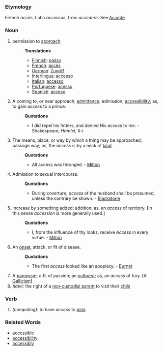 ===Etymology===
French ''accès'', Latin ''accessus'', from ''accedere''. See [[Accede]]
===Noun===
# permission to [[approach]]
#:'''Translations'''
#:*[[Finnish]]: [[pääsy]]
#:*[[French]]: [[accès]]
#:*[[German]]: [[Zugriff]]
#:*[[Interlingua]]: [[accesso]]
#:*[[Italian]]: [[accesso]]
#:*[[Portuguese]]: [[acesso]]
#:*[[Spanish]]: [[acceso]] 
#A coming to, or near approach; [[admittance]]; admission; [[accessibility]]; as, to gain ''access'' to a prince.
#:'''Quotations'''
#:*I did repel his fetters, and denied His ''access'' to me. - Shakespeare, ''Hamlet, II-i''
# The means, place, or way by which a thing may be approached; passage way; as, the ''access'' is by a neck of [[land]].
#:'''Quotations'''
#:*All access was thronged. - [[Milton]] 
#Admission to sexual intercourse.
#:'''Quotations'''
#:*During coverture, ''access'' of the husband shall be presumed, unless the contrary be shown. - [[Blackstone]] 
#Increase by something added; addition; as, an ''access'' of territory. [In this sense ''accession'' is more generally used.]
#:'''Quotations'''
#:*I, from the influence of thy looks, receive ''Access'' in every virtue. - [[Milton]]
#An [[onset]], attack, or fit of disease.
#:'''Quotations'''
#:*The first ''access'' looked like an apoplexy. - [[Burnet]]
#A [[paroxysm]]; a fit of passion; an [[outburst]]; as, an ''access'' of fury. [A [[Gallicism]]]
#''(law):'' the right of a [[non-custodial parent]] to visit their [[child]]
===Verb===
#''(computing):'' to have ''access'' to [[data]]
===Related Words===
*[[accessible]]
*[[accessibility]]
*[[accessibly]]